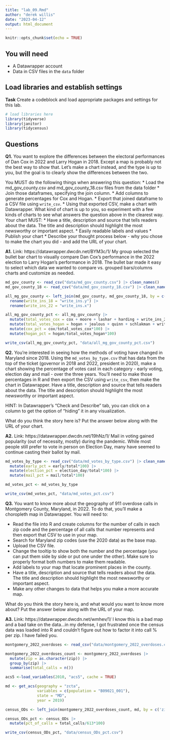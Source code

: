 ```yaml
---
title: "lab_09.Rmd"
author: "derek willis"
date: "2023-04-12"
output: html_document
---
```


```r
knitr::opts_chunk$set(echo = TRUE)
```

## You will need

-   A Datawrapper account
-   Data in CSV files in the `data` folder

## Load libraries and establish settings

**Task** Create a codeblock and load appropriate packages and settings for this lab.

```r
# load libraries here
library(tidyverse)
library(janitor)
library(tidycensus)
```

## Questions

**Q1.** You want to explore the differences between the electoral performances of Dan Cox in 2022 and Larry Hogan in 2018. Except a map is probably not the best way to show that. Let's make a chart instead, and the type is up to you, but the goal is to clearly show the differences between the two.

You MUST do the following things when answering this question: \* Load the md_gov_county.csv and md_gov_county_18.csv files from the data folder \* Join those dataframes, specifying the join column. \* Add columns to generate percentages for Cox and Hogan. \* Export that joined dataframe to a CSV file using `write_csv`. \* Using that exported CSV, make a chart with Datawrapper. What kind of chart is up to you, so experiment with a few kinds of charts to see what answers the question above in the clearest way. Your chart MUST: \* Have a title, description and source that tells readers about the data. The title and description should highlight the most newsworthy or important aspect. \* Easily readable labels and values \* Publish your chart \* Describe your thought process below - why you chose to make the chart you did - and add the URL of your chart.

**A1.** Link: https://datawrapper.dwcdn.net/BYM3c/1/
My group selected the bullet bar chart to visually compare Dan Cox's performance in the 2022 election to Larry Hogan's performance in 2018. The bullet bar made it easy to select which data we wanted to compare vs. grouped bars/columns charts and customize as needed.

```r
md_gov_county <- read_csv("data/md_gov_county.csv") |> clean_names()
md_gov_county_18 <- read_csv("data/md_gov_county_18.csv") |> clean_names()

all_mg_gov_county <- left_join(md_gov_county, md_gov_county_18, by = c('county','geoid')) |>
  rename(write_ins_18 = "write_ins.y") |>
  rename(write_ins_22 = "write_ins.x")

all_mg_gov_county_pct <- all_mg_gov_county |>
  mutate(total_votes_cox = cox + moore + lashar + harding + write_ins_22) |>
  mutate(total_votes_hogan = hogan + jealous + quinn + schlakman + write_ins_18) |>
  mutate(cox_pct = cox/total_votes_cox*100) |>
  mutate(hogan_pct = hogan/total_votes_hogan*100)

write_csv(all_mg_gov_county_pct, "data/all_mg_gov_county_pct.csv")

```

**Q2.** You're interested in seeing how the methods of voting have changed in Maryland since 2018. Using the `md_votes_by_type.csv` that has data from the top of the ticket (governor in 2018 and 2022, president in 2020), make a chart showing the percentage of votes cast in each category - early voting, election day and mail - over the three years. You'll need to make those percentages in R and then export the CSV using `write_csv`, then make the chart in Datawrapper. Have a title, description and source that tells readers about the data. The title and description should highlight the most newsworthy or important aspect.

HINT: In Datawrapper's "Check and Describe" tab, you can click on a column to get the option of "hiding" it in any visualization.

What do you think the story here is? Put the answer below along with the URL of your chart.

**A2.** Link: https://datawrapper.dwcdn.net/19hNz/1/
Mail in voting gained popularity (out of necessity, mostly) during the pandemic. While most people still prefer to vote in person on Election Day, many have seemed to continue casting their ballot by mail.

```r
md_votes_by_type <- read_csv("data/md_votes_by_type.csv") |> clean_names() |>
  mutate(early_pct = early/total*100) |>
  mutate(election_pct = election_day/total*100) |>
  mutate(mail_pct = mail/total*100)

md_votes_pct <- md_votes_by_type

write_csv(md_votes_pct, "data/md_votes_pct.csv")

```

**Q3.** You want to know more about the geography of 911 overdose calls in Montgomery County, Maryland, in 2022. To do that, you'll make a choropleth map in Datawrapper. You will need to:

-   Read the file into R and create columns for the number of calls in each zip code and the percentage of all calls that number represents and then export that CSV to use in your map.
-   Search for Maryland zip codes (use the 2020 data) as the base map.
-   Upload the CSV file.
-   Change the tooltip to show both the number and the percentage (you can put them side by side or put one under the other). Make sure to properly format both numbers to make them readable.
-   Add labels to your map that locate prominent places in the county.
-   Have a title, description and source that tells readers about the data. The title and description should highlight the most newsworthy or important aspect.
-   Make any other changes to data that helps you make a more accurate map.

What do you think the story here is, and what would you want to know more about? Put the answer below along with the URL of your map.

**A3.** Link: https://datawrapper.dwcdn.net/wmhev/1/
I know this is a bad map and a bad take on the data...in my defense, I got frustrated once the census data was loaded into R and couldn't figure out how to factor it into call % per zip. I have failed you.

```r
montgomery_2022_overdoses <- read_csv("data/montgomery_2022_overdoses.csv")

montgomery_2022_overdoses_count <- montgomery_2022_overdoses |>
  mutate(zip = as.character(zip)) |>
  group_by(zip) |>
  summarise(total_calls = n())

acs5 <-load_variables(2010, "acs5", cache = TRUE)

md <- get_acs(geography = "zcta",
              variables = c(population = "B09021_001"),
              state = "MD",
              year = 2019)

census_ODs <- left_join(montgomery_2022_overdoses_count, md, by = c('zip' = 'GEOID'))

census_ODs_pct <- census_ODs |>
  mutate(pct_of_calls = total_calls/613*100)

write_csv(census_ODs_pct, "data/census_ODs_pct.csv")
  
```
